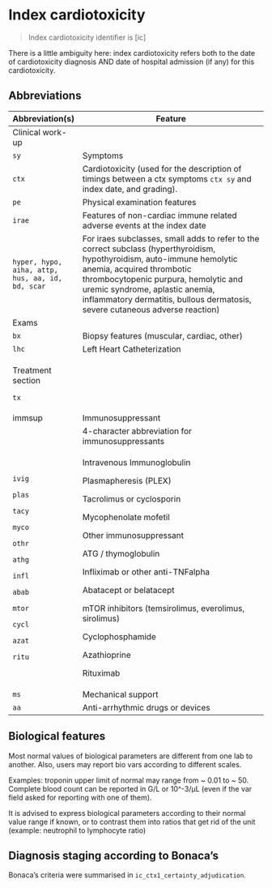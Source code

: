 # Index cardiotoxicity {#index_c}

> Index cardiotoxicity identifier is [ic]

There is a little ambiguity here: index cardiotoxicity refers both to the date of cardiotoxicity diagnosis AND date of hospital admission (if any) for this cardiotoxicity.

## Abbreviations

+--------------------------------------------------+-----------------------------------------------------------------------------------------------------------------------------------------------------------------------------------------------------------------------------------------------------------------------------------------------------------------+
| Abbreviation(s)                                  | Feature                                                                                                                                                                                                                                                                                                         |
+==================================================+=================================================================================================================================================================================================================================================================================================================+
| Clinical work-up                                 |                                                                                                                                                                                                                                                                                                                 |
+--------------------------------------------------+-----------------------------------------------------------------------------------------------------------------------------------------------------------------------------------------------------------------------------------------------------------------------------------------------------------------+
| `sy`                                             | Symptoms                                                                                                                                                                                                                                                                                                        |
+--------------------------------------------------+-----------------------------------------------------------------------------------------------------------------------------------------------------------------------------------------------------------------------------------------------------------------------------------------------------------------+
| `ctx`                                            | Cardiotoxicity (used for the description of timings between a ctx symptoms `ctx sy` and index date, and grading).                                                                                                                                                                                               |
+--------------------------------------------------+-----------------------------------------------------------------------------------------------------------------------------------------------------------------------------------------------------------------------------------------------------------------------------------------------------------------+
| `pe`                                             | Physical examination features                                                                                                                                                                                                                                                                                   |
+--------------------------------------------------+-----------------------------------------------------------------------------------------------------------------------------------------------------------------------------------------------------------------------------------------------------------------------------------------------------------------+
| `irae`                                           | Features of non-cardiac immune related adverse events at the index date                                                                                                                                                                                                                                         |
+--------------------------------------------------+-----------------------------------------------------------------------------------------------------------------------------------------------------------------------------------------------------------------------------------------------------------------------------------------------------------------+
| `hyper, hypo, aiha, attp, hus, aa, id, bd, scar` | For iraes subclasses, small adds to refer to the correct subclass (hyperthyroidism, hypothyroidism, auto-immune hemolytic anemia, acquired thrombotic thrombocytopenic purpura, hemolytic and uremic syndrome, aplastic anemia, inflammatory dermatitis, bullous dermatosis, severe cutaneous adverse reaction) |
+--------------------------------------------------+-----------------------------------------------------------------------------------------------------------------------------------------------------------------------------------------------------------------------------------------------------------------------------------------------------------------+
| Exams                                            |                                                                                                                                                                                                                                                                                                                 |
+--------------------------------------------------+-----------------------------------------------------------------------------------------------------------------------------------------------------------------------------------------------------------------------------------------------------------------------------------------------------------------+
| `bx`                                             | Biopsy features (muscular, cardiac, other)                                                                                                                                                                                                                                                                      |
+--------------------------------------------------+-----------------------------------------------------------------------------------------------------------------------------------------------------------------------------------------------------------------------------------------------------------------------------------------------------------------+
| `lhc`                                            | Left Heart Catheterization                                                                                                                                                                                                                                                                                      |
+--------------------------------------------------+-----------------------------------------------------------------------------------------------------------------------------------------------------------------------------------------------------------------------------------------------------------------------------------------------------------------+
| Treatment section                                |                                                                                                                                                                                                                                                                                                                 |
|                                                  |                                                                                                                                                                                                                                                                                                                 |
| `tx`                                             |                                                                                                                                                                                                                                                                                                                 |
+--------------------------------------------------+-----------------------------------------------------------------------------------------------------------------------------------------------------------------------------------------------------------------------------------------------------------------------------------------------------------------+
| immsup                                           | Immunosuppressant                                                                                                                                                                                                                                                                                               |
+--------------------------------------------------+-----------------------------------------------------------------------------------------------------------------------------------------------------------------------------------------------------------------------------------------------------------------------------------------------------------------+
|                                                  | 4-character abbreviation for immunosuppressants                                                                                                                                                                                                                                                                 |
+--------------------------------------------------+-----------------------------------------------------------------------------------------------------------------------------------------------------------------------------------------------------------------------------------------------------------------------------------------------------------------+
| `ivig`                                           | Intravenous Immunoglobulin                                                                                                                                                                                                                                                                                      |
|                                                  |                                                                                                                                                                                                                                                                                                                 |
| `plas`                                           | Plasmapheresis (PLEX)                                                                                                                                                                                                                                                                                           |
|                                                  |                                                                                                                                                                                                                                                                                                                 |
| `tacy`                                           | Tacrolimus or cyclosporin                                                                                                                                                                                                                                                                                       |
|                                                  |                                                                                                                                                                                                                                                                                                                 |
| `myco`                                           | Mycophenolate mofetil                                                                                                                                                                                                                                                                                           |
|                                                  |                                                                                                                                                                                                                                                                                                                 |
| `othr`                                           | Other immunosuppressant                                                                                                                                                                                                                                                                                         |
|                                                  |                                                                                                                                                                                                                                                                                                                 |
| `athg`                                           | ATG / thymoglobulin                                                                                                                                                                                                                                                                                             |
|                                                  |                                                                                                                                                                                                                                                                                                                 |
| `infl`                                           | Infliximab or other anti-TNFalpha                                                                                                                                                                                                                                                                               |
|                                                  |                                                                                                                                                                                                                                                                                                                 |
| `abab`                                           | Abatacept or belatacept                                                                                                                                                                                                                                                                                         |
|                                                  |                                                                                                                                                                                                                                                                                                                 |
| `mtor`                                           | mTOR inhibitors (temsirolimus, everolimus, sirolimus)                                                                                                                                                                                                                                                           |
|                                                  |                                                                                                                                                                                                                                                                                                                 |
| `cycl`                                           | Cyclophosphamide                                                                                                                                                                                                                                                                                                |
|                                                  |                                                                                                                                                                                                                                                                                                                 |
| `azat`                                           | Azathioprine                                                                                                                                                                                                                                                                                                    |
|                                                  |                                                                                                                                                                                                                                                                                                                 |
| `ritu`                                           | Rituximab                                                                                                                                                                                                                                                                                                       |
+--------------------------------------------------+-----------------------------------------------------------------------------------------------------------------------------------------------------------------------------------------------------------------------------------------------------------------------------------------------------------------+
| `ms`                                             | Mechanical support                                                                                                                                                                                                                                                                                              |
+--------------------------------------------------+-----------------------------------------------------------------------------------------------------------------------------------------------------------------------------------------------------------------------------------------------------------------------------------------------------------------+
| `aa`                                             | Anti-arrhythmic drugs or devices                                                                                                                                                                                                                                                                                |
+--------------------------------------------------+-----------------------------------------------------------------------------------------------------------------------------------------------------------------------------------------------------------------------------------------------------------------------------------------------------------------+

## Biological features

Most normal values of biological parameters are different from one lab to another. Also, users may report bio vars according to different scales.

Examples: troponin upper limit of normal may range from \~ 0.01 to \~ 50. Complete blood count can be reported in G/L or 10\^-3/µL (even if the var field asked for reporting with one of them).

It is advised to express biological parameters according to their normal value range if known, or to contrast them into ratios that get rid of the unit (example: neutrophil to lymphocyte ratio)

## Diagnosis staging according to Bonaca's

Bonaca's criteria were summarised in `ic_ctx1_certainty_adjudication`.
